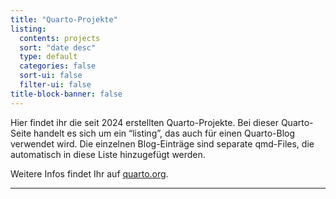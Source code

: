 ```yaml
---
title: "Quarto-Projekte"
listing:
  contents: projects
  sort: "date desc"
  type: default
  categories: false
  sort-ui: false
  filter-ui: false
title-block-banner: false
---
```


Hier findet ihr die seit 2024 erstellten Quarto-Projekte. 
Bei dieser Quarto-Seite handelt es sich um ein "listing", das auch für einen
Quarto-Blog verwendet wird. Die einzelnen Blog-Einträge sind separate qmd-Files,
die automatisch in diese Liste hinzugefügt werden.

Weitere Infos findet Ihr auf [quarto.org](https://quarto.org).

---
